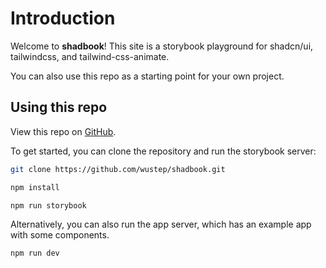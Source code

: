 
<Meta title="Introduction" />

# Introduction

Welcome to <b>shadbook</b>! This site is a storybook playground for shadcn/ui, tailwindcss, and tailwind-css-animate.

You can also use this repo as a starting point for your own project.

## Using this repo

View this repo on [GitHub](https://github.com/wustep/shadbook).

To get started, you can clone the repository and run the storybook server:

```bash
git clone https://github.com/wustep/shadbook.git
```

```bash
npm install
```

```bash
npm run storybook
```

Alternatively, you can also run the app server, which has an example app with some components.

```bash
npm run dev
```
